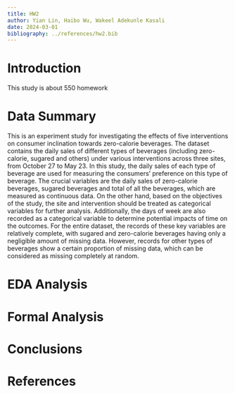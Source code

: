 ```yaml
---
title: HW2
author: Yian Lin, Haibo Wu, Wakeel Adekunle Kasali
date: 2024-03-01
bibliography: ../references/hw2.bib
---
```


# Introduction
This study is about 550 homework

# Data Summary
This is an experiment study for investigating the effects of five interventions  on consumer inclination towards zero-calorie beverages. The dataset contains the daily sales of different types of beverages (including zero-calorie, sugared and others) under various interventions across three sites, from October 27 to May 23. In this study, the daily sales of each type of beverage are used for measuring the consumers' preference on this type of beverage. The crucial variables are the daily sales of zero-calorie beverages, sugared beverages and total of all the beverages, which are measured as continuous data. On the other hand, based on the objectives of the study, the site and intervention should be treated as categorical variables for further analysis. Additionally, the days of week are also recorded as a categorical variable to determine potential impacts of time on the 
outcomes. For the entire dataset, the records of these key variables are relatively complete, with sugared and zero-calorie beverages having only a negligible amount of missing data. However, records for other types of beverages show a certain proportion of missing data, which can be considered as missing completely at random. 
 
# EDA Analysis


# Formal Analysis


# Conclusions

\newpage
# References


